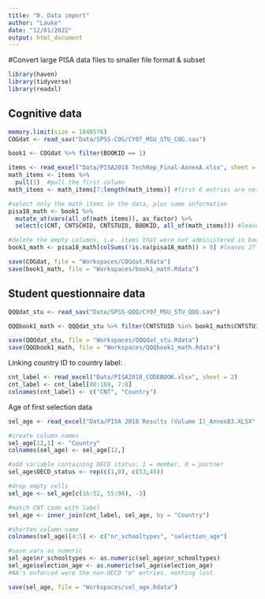```yaml
---
title: "0. Data import"
author: "Lauke"
date: "12/01/2022"
output: html_document
---
```


#Convert large PISA data files to smaller file format & subset

```r
library(haven)
library(tidyverse)
library(readxl)
```

## Cognitive data
```r
memory.limit(size = 1048576)
COGdat <- read_sav("Data/SPSS-COG/CY07_MSU_STU_COG.sav")
```

```r
book1 <- COGdat %>% filter(BOOKID == 1)
```

```r
items <- read_excel("Data/PISA2018 TechRep_Final-AnnexA.xlsx", sheet = 3) #get the excel in R
math_items <- items %>%
  pull(1)  #pull the first column
math_items <- math_items[7:length(math_items)] #first 6 entries are not items, so exclude those
```

```r
#select only the math items in the data, plus some information
pisa18_math <- book1 %>%
  mutate_at(vars(all_of(math_items)), as_factor) %>%
  select(c(CNT, CNTSCHID, CNTSTUID, BOOKID, all_of(math_items))) #leaves 86 cols of which 82 items (checks out)

#delete the empty columns, i.e. items that were not administered in booklet 1
book1_math <- pisa18_math[colSums(!is.na(pisa18_math)) > 0] #leaves 27 cols of which 23 items
```

```r
save(COGdat, file = "Workspaces/COGdat.Rdata")
save(book1_math, file = "Workspaces/book1_math.Rdata")
```

## Student questionnaire data
```r
QQQdat_stu <- read_sav("Data/SPSS-QQQ/CY07_MSU_STU_QQQ.sav")
```

```r
QQQbook1_math <- QQQdat_stu %>% filter(CNTSTUID %in% book1_math$CNTSTUID)
```

```r
save(QQQdat_stu, file = "Workspaces/QQQdat_stu.Rdata")
save(QQQbook1_math, file = "Workspaces/QQQbook1_math.Rdata")
```

Linking country ID to country label:
```r
cnt_label <- read_excel("Data/PISA2018_CODEBOOK.xlsx", sheet = 2)
cnt_label <- cnt_label[88:169, 7:8]
colnames(cnt_label) <- c("CNT", "Country")
```

Age of first selection data
```r
sel_age <- read_excel("Data/PISA 2018 Results (Volume I)_AnnexB3.XLSX", sheet = 11) #get the excel in R

#create column names
sel_age[12,1] <- "Country"
colnames(sel_age) <- sel_age[12,]

#add variable containing OECD status: 1 = member, 0 = partner
sel_age$OECD_status <- rep(c(1,0), c(53,48))

#drop empty cells
sel_age <- sel_age[c(16:52, 55:96), -3]

#match CNT code with label
sel_age <- inner_join(cnt_label, sel_age, by = "Country")

#shorten column name
colnames(sel_age)[4:5] <- c("nr_schooltypes", "selection_age")

#save vars as numeric
sel_age$nr_schooltypes <- as.numeric(sel_age$nr_schooltypes)  
sel_age$selection_age <- as.numeric(sel_age$selection_age)
#NA's enforced were the non-OECD "m" entries. nothing lost. 

```

```r
save(sel_age, file = "Workspaces/sel_age.Rdata")
```

